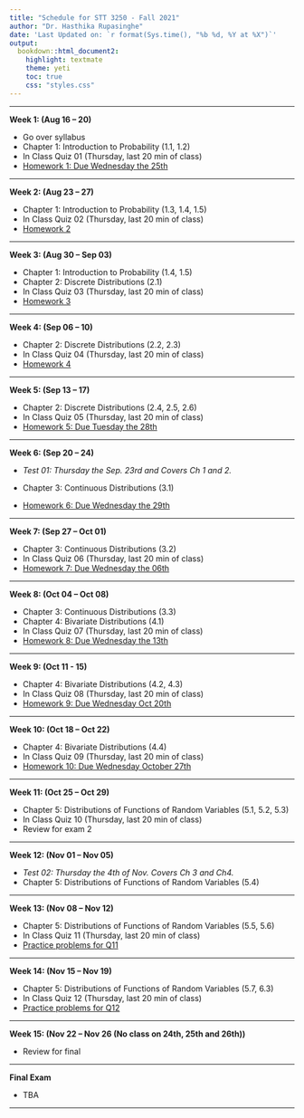 ```yaml
---
title: "Schedule for STT 3250 - Fall 2021"
author: "Dr. Hasthika Rupasinghe"
date: 'Last Updated on: `r format(Sys.time(), "%b %d, %Y at %X")`'
output:
  bookdown::html_document2:
    highlight: textmate
    theme: yeti
    toc: true
    css: "styles.css"
---
```


***

**Week 1: (Aug 16 -- 20)**

* Go over syllabus
* Chapter 1: Introduction to Probability (1.1, 1.2)
* In Class Quiz 01 (Thursday, last 20 min of class)
* [Homework 1: Due Wednesday the 25th](Homework.html)


***

**Week 2: (Aug 23 -- 27)**

* Chapter 1: Introduction to Probability (1.3, 1.4, 1.5)
* In Class Quiz 02 (Thursday, last 20 min of class)
* [Homework 2](Homework.html)



***

**Week 3: (Aug 30 -- Sep 03)**

* Chapter 1: Introduction to Probability (1.4, 1.5)
* Chapter 2: Discrete Distributions (2.1)
* In Class Quiz 03 (Thursday, last 20 min of class)
* [Homework 3](Homework.html)




***

**Week 4: (Sep 06 -- 10)**

* Chapter 2: Discrete Distributions (2.2, 2.3)
* In Class Quiz 04 (Thursday, last 20 min of class)
* [Homework 4](Homework.html)



***

**Week 5: (Sep 13 -- 17)**

* Chapter 2: Discrete Distributions (2.4, 2.5, 2.6)
* In Class Quiz 05 (Thursday, last 20 min of class)
* [Homework 5: Due Tuesday the 28th](Homework.html)



***

**Week 6: (Sep 20 -- 24)**

* *Test 01: Thursday the Sep. 23rd and Covers Ch 1 and 2.*

* Chapter 3: Continuous Distributions (3.1)
* [Homework 6: Due Wednesday the 29th](Homework.html)



***

**Week 7: (Sep 27 -- Oct 01)**

* Chapter 3: Continuous Distributions (3.2)
* In Class Quiz 06 (Thursday, last 20 min of class)
* [Homework 7: Due Wednesday the 06th](Homework.html)



***

**Week 8: (Oct 04 -- Oct 08)**

* Chapter 3: Continuous Distributions (3.3)
* Chapter 4: Bivariate Distributions (4.1)
* In Class Quiz 07 (Thursday, last 20 min of class)
* [Homework 8: Due Wednesday the 13th](Homework.html)



***

**Week 9: (Oct 11 - 15)**

* Chapter 4: Bivariate Distributions (4.2, 4.3)
* In Class Quiz 08 (Thursday, last 20 min of class)
* [Homework 9: Due Wednesday Oct 20th](Homework.html)


***

**Week 10: (Oct 18 -- Oct 22)**

* Chapter 4: Bivariate Distributions (4.4)
* In Class Quiz 09 (Thursday, last 20 min of class)
* [Homework 10: Due Wednesday October 27th](Homework.html)


***

**Week 11: (Oct 25 -- Oct 29)**

* Chapter 5: Distributions of Functions of Random Variables (5.1, 5.2, 5.3)
* In Class Quiz 10 (Thursday, last 20 min of class)
* Review for exam 2


***

**Week 12: (Nov 01 -- Nov 05)**

* *Test 02: Thursday the 4th of Nov. Covers Ch 3 and Ch4.*
* Chapter 5: Distributions of Functions of Random Variables (5.4)


***

**Week 13: (Nov 08 -- Nov 12)**

* Chapter 5: Distributions of Functions of Random Variables (5.5, 5.6)
* In Class Quiz 11 (Thursday, last 20 min of class)
* [Practice problems for Q11 ](Homework.html)


***

**Week 14: (Nov 15 -- Nov 19)**

* Chapter 5: Distributions of Functions of Random Variables (5.7, 6.3)
* In Class Quiz 12 (Thursday, last 20 min of class)
* [Practice problems for Q12 ](Homework.html)


***

**Week 15: (Nov 22 -- Nov 26 (No class on 24th, 25th and 26th))**


* Review for final

***

**Final Exam**

* TBA

***

